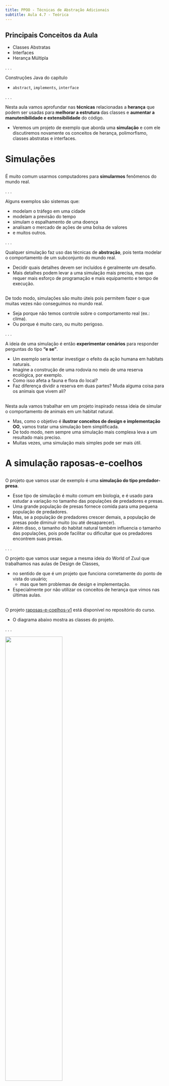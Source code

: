 ```yaml
---
title: PPOO - Técnicas de Abstração Adicionais
subtitle: Aula 4.7 - Teórica
---
```


## Principais Conceitos da Aula {.smaller}

::: {.nonincremental}
- Classes Abstratas
- Interfaces
- Herança Múltipla
:::

. . .

Construções Java do capítulo

::: {.nonincremental}
- `abstract`, `implements`, `interface`
:::

. . .

Nesta aula vamos aprofundar nas **técnicas** relacionadas a **herança** que podem ser usadas
para **melhorar a estrutura** das classes e **aumentar a manutenibilidade e extensibilidade** do código.

- Veremos um projeto de exemplo que aborda uma **simulação** e com ele discutiremos novamente
  os conceitos de [herança]{.alert}, [polimorfismo]{.alert}, [classes abstratas]{.alert} e [interfaces]{.alert}.


# Simulações {background-color="#40666e"}

## {.smaller}

É muito comum usarmos computadores para **simularmos** fenômenos do mundo real.

. . .

Alguns exemplos são sistemas que:

- modelam o tráfego em uma cidade
- modelam a previsão do tempo
- simulam o espalhamento de uma doença
- analisam o mercado de ações de uma bolsa de valores
- e muitos outros.

. . .

Qualquer simulação faz uso das técnicas de **abstração**, pois tenta modelar o comportamento de um subconjunto do mundo real.

- Decidir quais detalhes devem ser incluídos é geralmente um desafio.
- Mais detalhes podem levar a uma simulação mais precisa, mas que requer mais esforço de programação e mais equipamento e tempo de execução.

## {.smaller}

De todo modo, simulações são muito úteis pois permitem fazer o que muitas vezes não conseguimos no mundo real.

- Seja porque não temos controle sobre o comportamento real (ex.: clima).
- Ou porque é muito caro, ou muito perigoso.

. . .

A ideia de uma simulação é então **experimentar cenários** para responder perguntas do tipo **"e se"**.

- Um exemplo seria tentar investigar o efeito da ação humana em habitats naturais.
- Imagine a construção de uma rodovia no meio de uma reserva ecológica, por exemplo.
- Como isso afeta a fauna e flora do local?
- Faz diferença dividir a reserva em duas partes? Muda alguma coisa para os animais que vivem ali?

## {.smaller}

Nesta aula vamos trabalhar em um projeto inspirado nessa ideia de simular o comportamento de animais em um habitat natural.

- Mas, como o objetivo é **ilustrar conceitos de design e implementação OO**, vamos tratar uma simulação bem simplificada.
- De todo modo, nem sempre uma simulação mais complexa leva a um resultado mais preciso.
- Muitas vezes, uma simulação mais simples pode ser mais útil.

# A simulação raposas-e-coelhos {background-color="#40666e"}

## {.smaller}

O projeto que vamos usar de exemplo é uma **simulação do tipo predador-presa**.

- Esse tipo de simulação é muito comum em biologia, e é usado para estudar a variação no tamanho das populações de predadores e presas.
- Uma grande população de presas fornece comida para uma pequena população de predadores.
- Mas, se a população de predadores crescer demais, a população de presas pode diminuir muito (ou até desaparecer).
- Além disso, o tamanho do habitat natural também influencia o tamanho das populações, pois pode facilitar ou dificultar que os predadores encontrem suas presas.

. . .

O projeto que vamos usar segue a mesma ideia do World of Zuul que trabalhamos nas aulas de Design de Classes,

- no sentido de que é um projeto que funciona corretamente do ponto de vista do usuário;
  - mas que tem problemas de design e implementação.
- Especialmente por não utilizar os conceitos de herança que vimos nas últimas aulas.

## {.smaller}

O projeto [raposas-e-coelhos-v1](https://github.com/ufla-ppoo/raposas-e-coelhos-v1) está disponível no repositório do curso.

- O diagrama abaixo mostra as classes do projeto.

. . .

![](imagens/raposas-e-coelhos_diagrama_classes.png){width=60%}

## {.smaller}

![](imagens/raposas-e-coelhos_diagrama_classes.png){width=45%}

As principais classes que vamos focar são `Simulador`, `Raposa`  e `Coelho`.

- As classes `Raposa` e `Coelho` representam o comportamento do predador e da presa, respectivamente.
- Trataremos principalmente os aspectos que afetam o tamanho de suas populações: nascimento, morte e fornecimento de comida.

## {.smaller}

A classe `Simulador` é responsável por criar o estado inicial da simulação, controlá-la e executá-la.

- A ideia básica é simples:
  
  - o simulador tem coleções de coelhos e raposas.
  - a cada passo da simulação, a classe permite que cada animal possa viver por um _passo_ de seu ciclo de vida.
    - não estamos preocupados sobre quanto tempo significa um passo aqui.
  - e então o estado atual do campo é mostrado na tela.

## {.smaller}

Resumidamente, o objetivo das demais classes é:

- `Campo` representa um campo de duas dimensões onde os animais vivem. 
  
  - O campo é formado por um número fixo de localizações (células), arranjadas em linhas e colunas.
  - Apenas um animal pode ocupar uma localização por vez.
  - Uma localização pode estar vazia ou ocupada por um animal.

- `Localizacao` representa uma célula dentro do campo, definida por um valor de linha e um de coluna.

- As classes `Simulador`, `Raposa`, `Coelho`, `Campo` e `Localizacao` definem completamente o comportamento da simulação.

  - As demais classes são acessórias.

## {.smaller}

- A classe `Randomizador` nos permite ter um certo grau de controle sobre a aleatoriedade da simulação.
  - Ex.: quando os animais nascem.

- As classes `VisaoSimulador`, `EstatisticasCampo` e `Contador` fornecem uma visualização gráfica da simulação.
  - `VisaoSimulador` exibe uma visualização do estado do campo.
  - `EstatisticasCampo` mostra as quantidades de coelhos e raposas.
  - `Contador` é uma classe auxiliar que trata a contagem dos animais.

## 

::: {.callout-note title="Exercício" icon=false}
Inicie o projeto `raposas-e-coelhos-v1`.
Você verá o estado inical da simulação.
Os retângulos em maior número representam os coelhos e os demais as raposas.

Acione o botão **Simular um Passo**.
O número de raposas se altera se você aciona o botão apenas uma vez?
:::

. . .

::: {.callout-note title="Exercício" icon=false}
O número de raposas se altera a cada passo da simulação?

Quais processos naturais vocês acha que estão sendo modelados para fazer o número
de raposas aumentar ou diminuir?
:::

. . .

::: {.callout-note title="Exercício" icon=false}
Acione agora o botão **Simular Vários Passos** e escolha uma grande quantidade de passos (como 80 ou 100).

O número de raposas e coelhos aumentam ou diminuem na mesma taxa?
::: 

## 

::: {.callout-note title="Exercício" icon=false}
Quais mudanças vocês nota ao executar o botão de **Simulação Longa**?
:::

. . .

::: {.callout-note title="Exercício" icon=false}
Acione o botão `Reiniciar` para criar um novo estado inicial para a simulação e
rode a simulação novamente.

A simulação é exatamente igual dessa vez? 
Se não é, você nota algum padrão similar entre as execuções?
:::

. . .

::: {.callout-note title="Exercício" icon=false}
Se você executa a simulação por tempo suficiente, aconte de todas as raposas ou
coelhos morrerem?

Em caso afirmativo, por que você acha que isso acontece?
:::

## 

::: {.callout-note title="Exercício" icon=false}
O botão **Reiniciar Randomizador** chama o método `reiniciar` da classe `Randomizador` e
também da classe `Simulador`.
Isso faz com que a simulação seja exetamente igual à primeira simulação executada.

Verifique o código da classe `Randomizador` e a documentação da classe `java.util.Random`
para entender porque isso acontece.
:::

## A classe `Coelho` {.smaller}

Abra o código da classe `Coelho`.

- Você notará que a classe tem vários atributos estáticos que definem as configurações de todos os coelhos.
- O controle de aleatoriedade é centralizado através de um único objeto `Random` fornecido pela classe `Randomizador`.
  - Isso permite a repetibilidade dos testes da simulação.
- Cada coelho tem quatro atributos comuns (não estáticos), que descrevem seu estado.
  - idade (dada pelo número de passos), se está vivo ou não, e sua localização específica no campo.
- Você notará também as simplificações feitas na simulação e como a aleatoriedade é tratada.

## 

::: {.callout-note title="Exercício" icon=false}
Você acha que não ter um atributo `gênero`, para indicar se o coelho é macho ou fêmea,
provavelmente leva a uma simulação imprecisa?

Justifique sua resposta.
:::

. . .

::: {.callout-note title="Exercício" icon=false}
Você acha que há outras simplificações na implementação da classe `Coelho` em relação ao mundo real?

Discuta se isso poderia impactar na precisão da simulação.
:::

. . .

::: {.callout-note title="Exercício" icon=false}
Experimente alterar alguns dos atributos da classe `Coelho` e verifique como isso impacta o comportamento
da simulação.

Por exemplo: o que acontece se a probabilidade de reprodução for muito maior ou muito menor?
:::

[]: TODO: Não foi colocado o texto do livro após os exercícios, considerando que a aula é presencial.

## A classe `Raposa` {.smaller}

Abra o código da classe `Raposa`.

- Você verá que ele tem muitas similaridades com a classe `Coelho`.
- As diferenças se referem, principalmente, aos comportamentos de `cacar` (caçar) e `buscarComida`.

## 

::: {.callout-note title="Exercício" icon=false}
Assim como foi feito para os coelhos, avalise se as simplificações implementadas na classe `Raposa`
podem levar a uma simulação imprecisa.
:::

. . .

::: {.callout-note title="Exercício" icon=false}
Se aumentarmos a idade máxima das raposas, você acha que a população das raposas vai aumentar, ou
é mais provável que a população de coelhos seja reduzida a zero?
:::

. . .

::: {.callout-note title="Exercício" icon=false}
Experimente diferentes valores para os atributos das classes `Coelho` e `Raposa`.

Alguma espécie sempre desaparece em alguma configuração específica?

Há configurações que são mais estáveis, ou seja, geram um equilíbrio entre as populações por mais tempo?
:::


##

::: {.callout-note title="Exercício" icon=false}
Experimente alterar o método `main` da classe `App`, chamando o construtor sobrecarregado da
classe `Simulador` para definir campos de tamanhos diferentes.

O tamanho do campo afeta a probabilidade das espécies sobreviverem?
:::

. . .

[]: TODO: deixar esses exercícios para a aula prática? ==========================

::: {.callout-note title="Exercício" icon=false}
Atualmente, uma raposa come no máximo um coelho em cada passo.

Modifique o método `buscarComida` para que os coelhos em todos os locais vizinhos sejam comidos
em um único passo. Avalie o impacto dessa alteração nos resultados da simulação.

Observe que o método `buscarComida` atualmente retorna a localização do único coelho que é comido, 
portanto, você precisará retornar a localização de um dos coelhos comidos na sua versão.

No entanto, não se esqueça de retornar `null` se não houver coelhos para comer.
:::

## 

::: {.callout-note title="Exercício" icon=false}
Seguindo o exercício anterior, se uma raposa comer vários coelhos de uma só vez, existem diversas 
possibilidades de como podemos modelar seu nível de comida. 

Se somarmos todos os valores de comida dos coelhos, a raposa terá um nível de comida muito alto, 
tornando improvável que ela morra de fome tão cedo. 

Alternativamente, poderíamos impor um limite ao nível de comida da raposa. 
Isso modela o efeito de um predador que mata a presa independentemente de estar com fome ou não. 

Altere o código para tratar esse limite e avalie os impactos da implementação dessa escolha na 
simulação resultante.
:::

## A classe `Simulador` {.smaller}

Vamos agora analisaro código da classe `Simulador`.

- Ela é peça principal do sistema, pois ela controla todas as outras partes.
- As principais partes são o construtor e os métodos `povoar` e `simularUmPasso`.
- Obs.: repare que o método `povoar` criaos amimais com idades aleatórias.
- O método `simularUmPasso` é o responsável por fazer a simulação de um passo.
  - Isso representa mais corretamente uma população variada que seria um estado normal da simulação.
  - Além disso, se todos os animais começassem recém-nascidos, até que eles tivessem idade para se reproduzir,
    pode ser que os coelhos fossem todos caçados ou as raposas morressem de fome.

[]: TODO: Não foi colocado o texto do livro, considerando que a aula é presencial.

## 

::: {.callout-note title="Exercício" icon=false}
Experimente alterar o método `povoar` para que os coelhos e raposas comecem com idade inicial zero.

Execute várias simulações e verifique se isso é sempre catastrófico.
:::

. . .

::: {.callout-note title="Exercício" icon=false}
Se apenas os coelhos tiverem uma idade inicial aleatória, a população de coelhos tenderá a crescer, 
enquanto a população de raposas permanecerá muito pequena.

Quando as raposas atingirem idade suficiente para se reproduzir, a simulação tende a se comportar
novamente como a versão original?

O que isso sugere sobre os tamanhos relativos das populações iniciais e seu impacto no resultado da simulação?
:::

## A classe `Simulador` {.smaller}

Avalie agora o código da classe `simularUmPasso`.

- Repare que não estamos usando herança nesta implementação.
- Repare também como são tratadas as listas de coelhos e raposas (e como elas são atualizadas com os recém-nascidos).

## Começando a melhorar a simulação {.smaller}

Agora que entendemos como a simulação funciona, já podemos começar a melhorar o design e a implementação do projeto.

- Faremos isso passo a passo.
- Poderíamos começar por vários pontos, mas um ponto-fraco óbvio do design atual é que ele não usa herança.
  - Que poderia evitar diversas replicações de código entre as classes `Coelho` e `Raposa`.

## 

::: {.callout-note title="Exercício" icon=false}
Identifique as semelhanças e diferenças entre as classes `Coelho` e `Raposa`.

Faça listas separadas dos atributos, métodos e construtores e diferencie entre os atributos estáticos e ​​de instância.
:::

. . .

::: {.callout-note title="Exercício" icon=false}
Métodos idênticos nas subclasses são claramente candidatos a serem levados para uma superclasse.

Quais métodos são realmente idênticos nas classes `Coelho` e `Raposa`?

Para chegar a uma conclusão, considere:

- se faz diferença a flexão de gênero (como `vivo` ou `viva`).
- como o uso dos atributos estáticos poderia ser alterado para maximizar o uso da herança.
:::

## 

::: {.callout-note title="Exercício" icon=false}
Na versão atual da simulação, os valores de todos os atributos estáticos com nomes semelhantes são diferentes.

Se os dois valores de um atributo estático específico (como `IDADE_REPRODUCAO`, por exemplo) fossem idênticos, 
isso faria alguma diferença na sua avaliação de quais métodos são realmente idênticos?
:::


# Classes Abstratas {background-color="#40666e"}